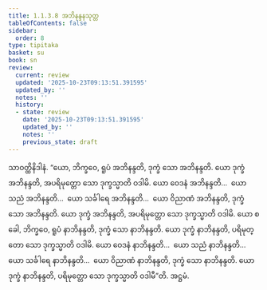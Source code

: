 ```yaml
---
title: 1.1.3.8 အဘိနန္ဒနသုတ္တ
tableOfContents: false
sidebar:
  order: 8
type: tipitaka
basket: su
book: sn
review:
  current: review
  updated: '2025-10-23T09:13:51.391595'
  updated_by: ''
  notes: ''
  history:
  - state: review
    date: '2025-10-23T09:13:51.391595'
    updated_by: ''
    notes: ''
    previous_state: draft
---
```



<ReviewStatus review={frontmatter.review} showDetails={true} />

<HypothesisAnnotation frontmatter={frontmatter} />

<DynamicBreadcrumb />

<Division number="29" book="sn" e="ch" v="18" p="283">

<Paragraph number="143" book="sn">
သာဝတ္ထိနိဒါနံ. “ယော, ဘိက္ခဝေ, ရူပံ အဘိနန္ဒတိ, ဒုက္ခံ သော အဘိနန္ဒတိ. ယော ဒုက္ခံ အဘိနန္ဒတိ, အပရိမုတ္တော သော ဒုက္ခသ္မာတိ ဝဒါမိ. ယော ဝေဒနံ အဘိနန္ဒတိ…  ယော သညံ အဘိနန္ဒတိ…  ယော သင်္ခါရေ အဘိနန္ဒတိ…  ယော ဝိညာဏံ အဘိနန္ဒတိ, ဒုက္ခံ သော အဘိနန္ဒတိ. ယော ဒုက္ခံ အဘိနန္ဒတိ, အပရိမုတ္တော သော ဒုက္ခသ္မာတိ ဝဒါမိ. ယော စ ခေါ, ဘိက္ခဝေ, ရူပံ နာဘိနန္ဒတိ, ဒုက္ခံ သော နာဘိနန္ဒတိ. ယော ဒုက္ခံ နာဘိနန္ဒတိ, ပရိမုတ္တော သော ဒုက္ခသ္မာတိ ဝဒါမိ. ယော ဝေဒနံ နာဘိနန္ဒတိ…  ယော သညံ နာဘိနန္ဒတိ…  ယော သင်္ခါရေ နာဘိနန္ဒတိ…  ယော ဝိညာဏံ နာဘိနန္ဒတိ, ဒုက္ခံ သော နာဘိနန္ဒတိ. ယော ဒုက္ခံ နာဘိနန္ဒတိ, ပရိမုတ္တော သော ဒုက္ခသ္မာတိ ဝဒါမီ”တိ.

</Paragraph>
</Division>

<Paragraph number="144" type="center" book="sn">
အဋ္ဌမံ.
</Paragraph>